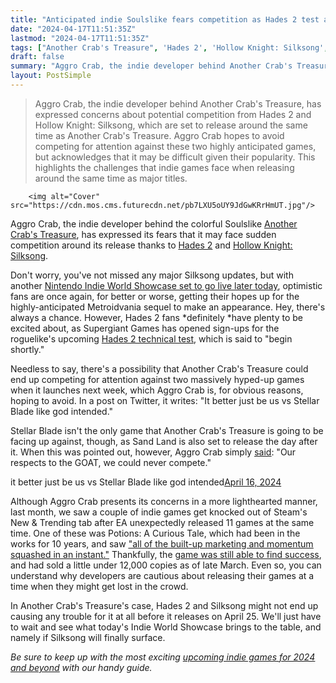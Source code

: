 ```yaml
---
title: "Anticipated indie Soulslike fears competition as Hades 2 test approaches and Silksong fans crawl from the woodwork: 'It better just be us vs Stellar Blade as god intended'"
date: "2024-04-17T11:51:35Z"
lastmod: "2024-04-17T11:51:35Z"
tags: ["Another Crab's Treasure", 'Hades 2', 'Hollow Knight: Silksong', 'Indie', 'Indie World Showcase', 'Metroidvania', 'Nintendo', 'Potions: A Curious Tale', 'Roguelike', 'Soulslike', 'Steam', 'Stellar Blade']
draft: false
summary: "Aggro Crab, the indie developer behind Another Crab's Treasure, has expressed concerns about potential competition from Hades 2 and Hollow Knight: Silksong, which are set to release around the same time as Another Crab's Treasure. Aggro Crab hopes to avoid competing for attention against these two highly anticipated games, but acknowledges that it may be difficult given their popularity. This highlights the challenges that indie games face when releasing around the same time as major titles."
layout: PostSimple
---
```

> Aggro Crab, the indie developer behind Another Crab's Treasure, has expressed concerns about potential competition from Hades 2 and Hollow Knight: Silksong, which are set to release around the same time as Another Crab's Treasure. Aggro Crab hopes to avoid competing for attention against these two highly anticipated games, but acknowledges that it may be difficult given their popularity. This highlights the challenges that indie games face when releasing around the same time as major titles.


        <img alt="Cover" src="https://cdn.mos.cms.futurecdn.net/pb7LXU5oUY9JdGwKRrHmUT.jpg"/>
        
Aggro Crab, the indie developer behind the colorful Soulslike [Another Crab's Treasure](https://www.gamesradar.com/another-crabs-treasure-is-a-true-blue-souls-like-starring-a-hermit-crab/), has expressed its fears that it may face sudden competition around its release thanks to [Hades 2](https://www.gamesradar.com/hades-2-guide/) and [<u>Hollow Knight: Silksong</u>](https://www.gamesradar.com/hollow-knight-silksong-guide/). 

Don't worry, you've not missed any major Silksong updates, but with another [<u>Nintendo Indie World Showcase set to go live later today</u>](https://www.gamesradar.com/nintendo-indie-world-april-2024-start-time-stream/), optimistic fans are once again, for better or worse, getting their hopes up for the highly-anticipated Metroidvania sequel to make an appearance. Hey, there's always a chance. However, Hades 2 fans *definitely *have plenty to be excited about, as Supergiant Games has opened sign-ups for the roguelike's upcoming [Hades 2 technical test](https://www.gamesradar.com/hades-2-technical-test-sign-up-access/), which is said to "begin shortly."

Needless to say, there's a possibility that Another Crab's Treasure could end up competing for attention against two massively hyped-up games when it launches next week, which Aggro Crab is, for obvious reasons, hoping to avoid. In a post on Twitter, it writes: "It better just be us vs Stellar Blade like god intended."

Stellar Blade isn't the only game that Another Crab's Treasure is going to be facing up against, though, as Sand Land is also set to release the day after it. When this was pointed out, however, Aggro Crab simply [<u>said</u>](https://x.com/AggroCrabGames/status/1780352364584521946): "Our respects to the GOAT, we could never compete." 

it better just be us vs Stellar Blade like god intended[April 16, 2024](https://twitter.com/AggroCrabGames/status/1780348944091877408)

Although Aggro Crab presents its concerns in a more lighthearted manner, last month, we saw a couple of indie games get knocked out of Steam's New & Trending tab after EA unexpectedly released 11 games at the same time. One of these was Potions: A Curious Tale, which had been in the works for 10 years, and saw [<u>"all of the built-up marketing and momentum squashed in an instant."</u>](https://www.gamesradar.com/multiple-indie-devs-blindsided-after-multi-year-passion-projects-get-immediately-get-buried-by-eas-command-and-conquer-steam-onslaught-maybe-im-just-cursed/) Thankfully, the [<u>game was still able to find success</u>](https://www.gamesradar.com/after-ea-kicked-it-down-steam-out-of-nowhere-indie-crafting-game-finds-success-despite-being-a-terrible-idea-for-a-profit-generating-game-according-to-its-own-dev/), and had sold a little under 12,000 copies as of late March. Even so, you can understand why developers are cautious about releasing their games at a time when they might get lost in the crowd. 

In Another Crab's Treasure's case, Hades 2 and Silksong might not end up causing any trouble for it at all before it releases on April 25. We'll just have to wait and see what today's Indie World Showcase brings to the table, and namely if Silksong will finally surface.

*Be sure to keep up with the most exciting *[<u><em>upcoming indie games for 2024 and beyond</em></u>](https://www.gamesradar.com/upcoming-indie-games/)* with our handy guide.*
        